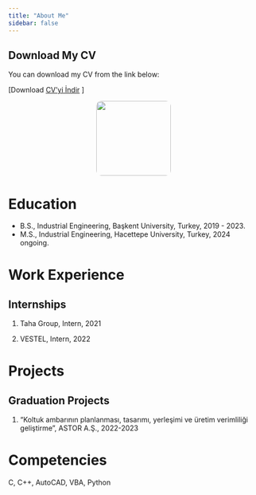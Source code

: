 ```yaml
---
title: "About Me"
sidebar: false 
---
```


## Download My CV
You can download my CV from the link below:

[Download [CV'yi İndir](cv/Ece%20Zeynep%20Aktaş_CV.pdf) ]

<img src="assets/images/vesikalik.jpg" width="150" style="display:block; margin:auto; border-radius:10px;">


# Education

- B.S., Industrial Engineering, Başkent University, Turkey, 2019 - 2023.
- M.S., Industrial Engineering, Hacettepe University, Turkey, 2024 ongoing.

# Work Experience

## Internships

1.  Taha Group, Intern, 2021

2.  VESTEL, Intern, 2022

# Projects

## Graduation Projects 


1.  “Koltuk ambarının planlanması, tasarımı, yerleşimi ve üretim verimliliği geliştirme”, ASTOR A.Ş., 2022-2023


# Competencies

C, C++, AutoCAD, VBA, Python 
